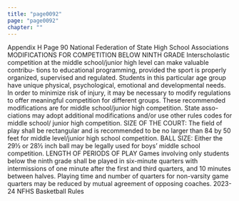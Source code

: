 ```yaml
---
title: "page0092"
page: "page0092"
chapter: ""
---
```


Appendix H Page 90 National Federation of State High School Associations MODIFICATIONS FOR COMPETITION BELOW NINTH GRADE Interscholastic competition at the middle school/junior high level can make valuable contribu- tions to educational programming, provided the sport is properly organized, supervised and regulated. Students in this particular age group have unique physical, psychological, emotional and developmental needs. In order to minimize risk of injury, it may be necessary to modify regulations to offer meaningful competition for different groups. These recommended modifications are for middle school/junior high competition. State asso- ciations may adopt additional modifications and/or use other rules codes for middle school/ junior high competition. SIZE OF THE COURT: The field of play shall be rectangular and is recommended to be no larger than 84 by 50 feet for middle level/junior high school competition. BALL SIZE: Either the 29½ or 28½ inch ball may be legally used for boys’ middle school competition. LENGTH OF PERIODS OF PLAY Games involving only students below the ninth grade shall be played in six-minute quarters with intermissions of one minute after the first and third quarters, and 10 minutes between halves. Playing time and number of quarters for non-varsity game quarters may be reduced by mutual agreement of opposing coaches. 2023-24 NFHS Basketball Rules
